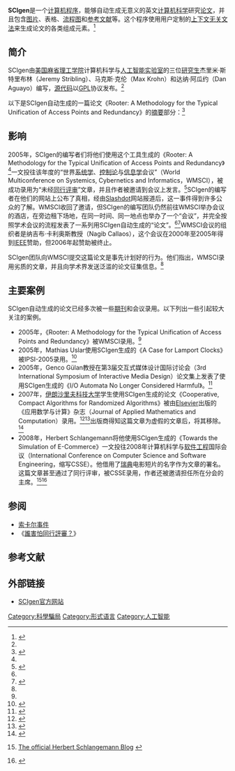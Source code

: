{{Infobox software
|name                       = SCIgen
|logo                       =
|screenshot                 =
|caption                    =
|collapsible                =
|author                     =
|developer                  =
|released                   = <!-- {{Start date|YYYY|MM|DD}} -->
|latest release version     =
|latest release date        = <!-- {{Start date and age|YYYY|MM|DD}} -->
|latest preview version     =
|latest preview date        = <!-- {{Start date and age|YYYY|MM|DD}} -->
|frequently updated         =
|programming language       = [[Perl|Perl]]
|operating system           =
|platform                   =
|size                       =
|language                   = 英语
|status                     =
|genre                      = {{link-en|模仿生成器|Parody generator}}
|license                    = [[GNU通用公共许可证|GNU通用公共许可证]]
|website                    = http://pdos.csail.mit.edu/scigen/
}}
'''SCIgen'''是一个[[计算机程序|计算机程序]]，能够自动生成无意义的英文[[计算机科学|计算机科学]]研究[[论文|论文]]，并且包含[[图片|图片]]、表格、[[流程图|流程图]]和[[参考文献|参考文献]]等。这个程序使用用户定制的[[上下文无关文法|上下文无关文法]]来生成论文的各类组成元素。<ref name="official">{{cite web |url=http://pdos.csail.mit.edu/scigen/ |title=SCIgen - An Automatic CS Paper Generator |publisher=SCIgen |date= |accessdate=2009年1月3日 |language=en |archive-date=2005年6月27日 |archive-url=https://web.archive.org/web/20050627082758/http://pdos.csail.mit.edu/scigen/ |dead-url=no }}</ref>

== 简介 ==
SCIgen由[[美国|美国]][[麻省理工学院|麻省理工学院]]计算机科学与[[人工智能|人工智能]][[实验室|实验室]]的三位[[研究生|研究生]]杰里米·斯特里布林（Jeremy Stribling）、马克斯·克伦（Max Krohn）和达纳·阿瓜约（Dan Aguayo）编写，[[源代码|源代码]]以[[GPL|GPL]]协议发布。<ref name="official"/>

以下是SCIgen自动生成的一篇论文《Rooter: A Methodology for the Typical Unification of Access Points and Redundancy》的[[摘要|摘要]]部分：<ref name="rooter">{{cite web |url=http://pdos.csail.mit.edu/scigen/rooter.pdf |title=Rooter: A Methodology for the Typical Unification of Access Points and Redundancy |author=Jeremy Stribling, Daniel Aguayo and Maxwell Krohn |publisher=SCIgen |date= |accessdate=2009年1月3日 |language=en |archive-date=2005年12月28日 |archive-url=https://web.archive.org/web/20051228204023/http://pdos.csail.mit.edu/scigen/rooter.pdf |dead-url=no }}</ref>
{{quotation
 | Many physicists would agree that, had it not been for congestion control, the evaluation of web browsers might never have occurred. In fact, few hackers worldwide would disagree with the essential unification of voice-over-IP and public/private key pair. In order to solve this riddle, we confirm that SMPs can be made stochastic, cacheable, and interposable.
 }}

== 影响 ==
2005年，SCIgen的编写者们将他们使用这个工具生成的《Rooter: A Methodology for the Typical Unification of Access Points and Redundancy》<ref name="rooter"/>一文投往该年度的“世界[[系统学|系统学]]、[[控制论|控制论]]与[[信息学|信息学]]会议”（World Multiconference on Systemics, Cybernetics and Informatics，WMSCI），被成功录用为“未经[[同行评审|同行评审]]”文章，并且作者被邀请到会议上发言。<ref name="wmsci_accept">{{cite web |url=http://pdos.csail.mit.edu/scigen/rooter-acceptance.txt |title=Acceptance e-mail |publisher=SCIgen |date= |accessdate=2009年1月3日 |language=en |archive-date=2008年12月20日 |archive-url=https://web.archive.org/web/20081220215844/http://pdos.csail.mit.edu/scigen/rooter-acceptance.txt |dead-url=no }}</ref>SCIgen的编写者在他们的网站上公布了真相，经由[[Slashdot|Slashdot]]网站报道后，这一事件得到许多公众的了解。WMSCI收回了邀请，但SCIgen的编写团队仍然前往WMSCI举办会议的酒店，在旁边租下场地，在同一时间、同一地点也举办了一个“会议”，并完全按照学术会议的流程发表了一系列用SCIgen自动生成的“论文”。<ref name="official"/><ref>{{cite web |url=http://pdos.csail.mit.edu/scigen/blog/index.php?entry=entry050717-121630 |title=The 6th Annual North American Symposium on Methodologies, Theory, and Information |publisher=SCIgen |author=Jeremy Stribling |date=2005年7月15日 |accessdate=2009年1月3日 |language=en |archive-date=2009年7月10日 |archive-url=http://arquivo.pt/wayback/20090710015336/http://pdos.csail.mit.edu/scigen/blog/index.php?entry=entry050717-121630 |dead-url=no }}</ref>WMSCI会议的组织者是纳吉布·卡利奥斯教授（Nagib Callaos），这个会议在2000年至2005年得到[[IEEE|IEEE]]赞助，但2006年起赞助被终止。

SCIgen团队向WMSCI提交这篇论文是事先计划好的行为。他们指出，WMSCI录用劣质的文章，并且向学术界发送泛滥的论文征集信息。<ref name="official"/>

== 主要案例 ==
SCIgen自动生成的论文已经多次被一些[[期刊|期刊]]和会议录用。以下列出一些引起较大关注的案例。

* 2005年，《Rooter: A Methodology for the Typical Unification of Access Points and Redundancy》被WMSCI录用。<ref name="wmsci_accept"/>
* 2005年，Mathias Uslar使用SCIgen生成的《A Case for Lamport Clocks》被IPSI-2005录用。<ref>{{cite web |url=http://www.mwise.de/blog/index.php/2005/12/29/scigen-for-scientific-research-a-case-study/ |title=SCIgen for scientific research - a case study |author=Mathias Uslar |publisher=Mathias Uslar个人网站 |date=2005年12月29日 |accessdate=2009年1月3日 |language=en |deadurl=yes |archiveurl=https://web.archive.org/web/20081204064838/http://www.mwise.de/blog/index.php/2005/12/29/scigen-for-scientific-research-a-case-study/ |archivedate=2008年12月4日 }}</ref>
* 2005年，Genco Gülan教授在第3届交互式媒体设计国际讨论会（3rd International Symposium of Interactive Media Design）论文集上发表了使用SCIgen生成的《I/O Automata No Longer Considered Harmful》。<ref>{{cite web |url=http://pdos.csail.mit.edu/scigen/blog/index.php?entry=entry060414-130910 |title=Another SCIgen publication |author=Jeremy Stribling |publisher=SCIgen网站 |date=2006年4月14日 |accessdate=2009年1月3日 |language=en |archive-date=2007年10月12日 |archive-url=https://web.archive.org/web/20071012002402/http://pdos.csail.mit.edu/scigen/blog/index.php?entry=entry060414-130910 |dead-url=no }}</ref>
* 2007年，[[伊朗|伊朗]][[沙里夫科技大学|沙里夫科技大学]]学生使用SCIgen生成的论文《Cooperative, Compact Algorithms for Randomized Algorithms》被由[[Elsevier|Elsevier]]出版的《应用数学与计算》杂志（Journal of Applied Mathematics and Computation）录用。<ref>{{cite web |url=http://pdos.csail.mit.edu/scigen/blog/index.php?entry=entry070626-110103 |title=Students at Sharif University get a paper accepted |author=Jeremy Stribling |publisher=SCIgen网站 |date=2007年6月26日 |accessdate=2009年1月3日 |language=en |archive-date=2008年12月28日 |archive-url=https://web.archive.org/web/20081228133755/http://pdos.csail.mit.edu/scigen/blog/index.php?entry=entry070626-110103 |dead-url=no }}</ref><ref>{{cite web |url=http://ce.sharif.edu/~ghodsi/soft-group/misc/AMC-paper.pdf |title=Cooperative, Compact Algorithms for Randomized Algorithms |publisher=沙里夫科技大学 |date= |accessdate=2009年1月3日 |language=en |deadurl=yes |archiveurl=https://web.archive.org/web/20070710182345/http://ce.sharif.edu/~ghodsi/soft-group/misc/AMC-paper.pdf |archivedate=2007年7月10日 }}</ref>出版商得知这篇文章为虚假的文章后，将其移除。<ref>{{cite web |url=http://www.sciencedirect.com/science?_ob=ArticleURL&_udi=B6TY8-4N987X7-K&_user=10&_rdoc=1&_fmt=&_orig=search&_sort=d&view=c&_acct=C000050221&_version=1&_urlVersion=0&_userid=10&md5=2f32e7e7caacf32704c05c2d0d6cd13a |title=REMOVED: Cooperative, compact algorithms for randomized algorithms |publisher=sciencedirect.com |date= |accessdate=2009年1月3日 |language=en |archive-date=2009年8月15日 |archive-url=https://web.archive.org/web/20090815073335/http://www.sciencedirect.com/science?_ob=ArticleURL&_udi=B6TY8-4N987X7-K&_user=10&_rdoc=1&_fmt=&_orig=search&_sort=d&view=c&_acct=C000050221&_version=1&_urlVersion=0&_userid=10&md5=2f32e7e7caacf32704c05c2d0d6cd13a |dead-url=no }}</ref>
* 2008年，Herbert Schlangemann将他使用SCIgen生成的《Towards the Simulation of E-Commerce》一文投往2008年计算机科学与[[软件工程|软件工程]]国际会议（International Conference on Computer Science and Software Engineering，缩写CSSE）。他借用了[[瑞典|瑞典]]电影短片{{link-en|Der Schlangemann|Der Schlangemann}}的名字作为文章的署名。这篇文章甚至通过了同行评审，被CSSE录用，作者还被邀请担任所在分会的主席。<ref>{{En icon}}[http://diehimmelistschoen.blogspot.com/ The official Herbert Schlangemann Blog] {{Wayback|url=http://diehimmelistschoen.blogspot.com/ |date=20110708033024 }}</ref><ref>{{cite web|url=http://entertainment.slashdot.org/article.pl?sid=08/12/23/2321242 |title=Software-Generated Paper Accepted At IEEE Conference |publisher=[[Slashdot|Slashdot]] |date=2008年12月24日 |accessdate=2009年1月3日 |language=en }}</ref>

== 参阅 ==
* [[索卡尔事件|索卡尔事件]]
* 《[[誰害怕同行評審？|誰害怕同行評審？]]》

== 参考文献 ==
{{Reflist|30em}}

== 外部链接 ==
* {{En icon}}[http://pdos.csail.mit.edu/scigen/ SCIgen官方网站]{{Wayback|url=http://pdos.csail.mit.edu/scigen/ |date=20050627082758 }}

[[Category:科學騙局|Category:科學騙局]]
[[Category:形式语言|Category:形式语言]]
[[Category:人工智能|Category:人工智能]]
